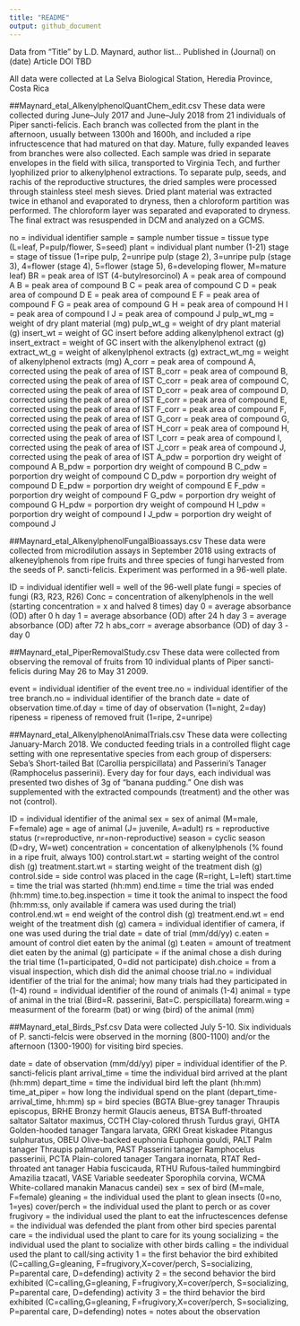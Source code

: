 ```yaml
---
title: "README"
output: github_document
---
```

Data from "Title" by L.D. Maynard, author list... 
Published in (Journal) on (date)
Article DOI TBD

All data were collected at La Selva Biological Station, Heredia Province, Costa Rica

##Maynard_etal_AlkenylphenolQuantChem_edit.csv
These data were collected during June–July 2017 and June–July 2018 from 21 individuals of 
Piper sancti-felicis. Each branch was collected from the plant in the afternoon, usually between 
1300h and 1600h, and included a ripe infructescence that had matured on that day. 
Mature, fully expanded leaves from branches were also collected. Each sample was dried 
in separate envelopes in the field with silica, transported to Virginia Tech, 
and further lyophilized prior to alkenylphenol extractions. To separate pulp, seeds, and rachis 
of the reproductive structures, the dried samples were processed through stainless steel mesh 
sieves. Dried plant material was extracted twice in ethanol and evaporated to dryness, then
a chloroform partition was performed. The chloroform layer was separated and evaporated to dryness.
The final extract was resuspended in DCM and analyzed on a GCMS.

no = individual identifier
sample = sample number
tissue = tissue type (L=leaf, P=pulp/flower, S=seed)
plant = individual plant number (1-21)
stage = stage of tissue (1=ripe pulp, 2=unripe pulp (stage 2), 3=unripe pulp (stage 3), 4=flower (stage 4), 5=flower (stage 5), 6=developing flower, M=mature leaf)
BR = peak area of IST (4-butylresorcinol)
A = peak area of compound A
B = peak area of compound B
C = peak area of compound C
D = peak area of compound D
E = peak area of compound E
F = peak area of compound F 
G = peak area of compound G
H = peak area of compound H 
I = peak area of compound I 
J = peak area of compound J
pulp_wt_mg = weight of dry plant material (mg)
pulp_wt_g = weight of dry plant material (g)
insert_wt = weight of GC insert before adding alkenylphenol extract (g)
insert_extract = weight of GC insert with the alkenylphenol extract (g)
extract_wt_g = weight of alkenylphenol extracts (g)
extract_wt_mg = weight of alkenylphenol extracts (mg)
A_corr = peak area of compound A, corrected using the peak of area of IST
B_corr = peak area of compound B, corrected using the peak of area of IST
C_corr = peak area of compound C, corrected using the peak of area of IST
D_corr = peak area of compound D, corrected using the peak of area of IST
E_corr = peak area of compound E, corrected using the peak of area of IST
F_corr = peak area of compound F, corrected using the peak of area of IST
G_corr = peak area of compound G, corrected using the peak of area of IST
H_corr = peak area of compound H, corrected using the peak of area of IST
I_corr = peak area of compound I, corrected using the peak of area of IST
J_corr = peak area of compound J, corrected using the peak of area of IST
A_pdw = porportion dry weight of compound A
B_pdw = porportion dry weight of compound B
C_pdw = porportion dry weight of compound C
D_pdw = porportion dry weight of compound D
E_pdw = porportion dry weight of compound E
F_pdw = porportion dry weight of compound F
G_pdw = porportion dry weight of compound G
H_pdw = porportion dry weight of compound H
I_pdw = porportion dry weight of compound I
J_pdw = porportion dry weight of compound J

##Maynard_etal_AlkenylphenolFungalBioassays.csv
These data were collected from microdilution assays in September 2018 using extracts of
alkeneylphenols from ripe fruits and three species of fungi harvested from the seeds of P. sancti-felicis.
Experiment was performed in a 96-well plate.

ID = individual identifier
well = well of the 96-well plate
fungi = species of fungi (R3, R23, R26)
Conc = concentration of alkenylphenols in the well (starting concentration = x and halved 8 times)
day 0 = average absorbance (OD) after 0 h
day 1 = average absorbance (OD) after 24 h
day 3 = average absorbance (OD) after 72 h
abs_corr = average absorbance (OD) of day 3 - day 0

##Maynard_etal_PiperRemovalStudy.csv
These data were collected from observing the removal of fruits from 10 individual plants of Piper sancti-felicis
during May 26 to May 31 2009.

event = individual identifier of the event
tree.no = individual identifier of the tree
branch.no = individual identifier of the branch
date = date of observation
time.of.day = time of day of observation (1=night, 2=day)
ripeness = ripeness of removed fruit (1=ripe, 2=unripe)


##Maynard_etal_AlkenylphenolAnimalTrials.csv
These data were collecting January-March 2018. We conducted feeding trials in a 
controlled flight cage setting with one representative species from each group of 
dispersers: Seba’s Short-tailed Bat (Carollia perspicillata) and 
Passerini’s Tanager (Ramphocelus passerinii). Every day for four days,
each individual was presented two dishes of 3g of “banana pudding.” One dish was
supplemented with the extracted compounds (treatment) and the other was not
(control).

ID = individual identifier of the animal
sex = sex of animal (M=male, F=female)
age = age of animal (J= juvenile, A=adult)
rs = reproductive status (r=reproductive, nr=non-reproductive)
season = cyclic season (D=dry, W=wet)
concentration = concentation of alkenylphenols (% found in a ripe fruit, always 100)
control.start.wt = starting weight of the control dish (g)
treatment.start.wt = starting weight of the treatment dish (g)
control.side = side control was placed in the cage (R=right, L=left)
start.time = time the trial was started (hh:mm)
end.time = time the trial was ended (hh:mm)
time.to.beg.inspection = time it took the animal to inspect the food (hh:mm:ss, only available if camera was used during the trial)
control.end.wt = end weight of the control dish (g)
treatment.end.wt = end weight of the treatment dish (g)
camera = individual identifier of camera, if one was used during the trial
date = date of trial (mm/dd/yy)
c.eaten = amount of control diet eaten by the animal (g)
t.eaten = amount of treatment diet eaten by the animal (g)
participate = if the animal chose a dish during the trial time (1=participated, 0=did not participate)
dish.choice = from a visual inspection, which dish did the animal choose
trial.no = individual identifier of the trial for the animal; how many trials had they participated in (1-4)
round = individual identifier of the round of animals (1-4)
animal = type of animal in the trial (Bird=R. passerinii, Bat=C. perspicillata)
forearm.wing = measurment of the forearm (bat) or wing (bird) of the animal (mm)


##Maynard_etal_Birds_Psf.csv
Data were collected July 5-10. Six individuals of P. sancti-felcis were observed in the
morning (800-1100) and/or the afternoon (1300-1900) for visiting bird species.

date = date of observation (mm/dd/yy)
piper = individual identifier of the P. sancti-felicis plant
arrival_time = time the individual bird arrived at the plant (hh:mm)
depart_time = time the individual bird left the plant (hh:mm)
time_at_piper = how long the individual spend on the plant (depart_time-arrival_time, hh:mm)
sp = bird species  (BGTA	Blue-grey tanager	Thraupis episcopus,
		BRHE	Bronzy hermit	Glaucis aeneus,
					BTSA	Buff-throated saltator	Saltator maximus,
					CCTH	Clay-colored thrush	Turdus grayi,
					GHTA	Golden-hooded tanager	Tangara larvata,
					GRKI	Great kiskadee	Pitangus sulphuratus,
					OBEU	Olive-backed euphonia	Euphonia gouldi,
					PALT	Palm tanager	Thraupis palmarum,
					PAST	Passerini tanager	Ramphocelus passerinii,
					PCTA	Plain-colored tanager	Tangara inornata,
					RTAT	Red-throated ant tanager	Habia fuscicauda,
					RTHU	Rufous-tailed hummingbird	Amazilia tzacatl,
					VASE	Variable seedeater	Sporophila corvina,
					WCMA	White-collared manakin	Manacus candei)
sex = sex of bird (M=male, F=female)
gleaning = the individual used the plant to glean insects (0=no, 1=yes)
cover/perch = the individual used the plant to perch or as cover 
frugivory = the individual used the plant to eat the infructescences
defense = the individual was defended the plant from other bird species 
parental care = the individual used the plant to care for its young
socializing = the individual used the plant to socialize with other birds
calling = the individual used the plant to call/sing
activity 1 = the first behavior the bird exhibited (C=calling,G=gleaning, F=frugivory,X=cover/perch, S=socializing, P=parental care, D=defending)
activity 2 = the second behavior the bird exhibited (C=calling,G=gleaning, F=frugivory,X=cover/perch, S=socializing, P=parental care, D=defending)
activity 3 = the third behavior the bird exhibited (C=calling,G=gleaning, F=frugivory,X=cover/perch, S=socializing, P=parental care, D=defending)
notes = notes about the observation